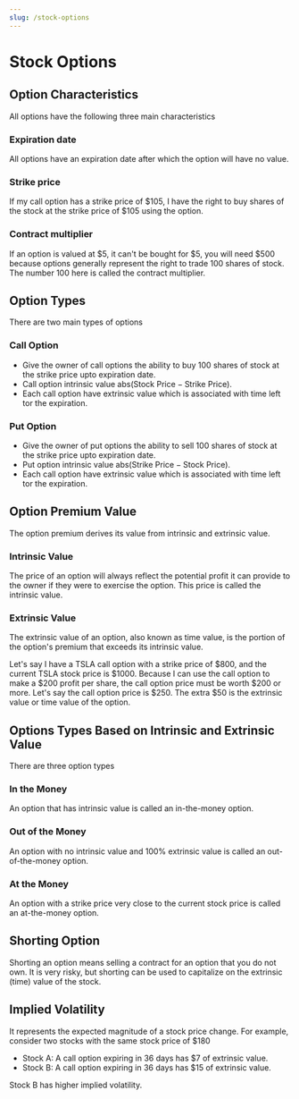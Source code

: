 ```yaml
---
slug: /stock-options
---
```


# Stock Options

## Option Characteristics

All options have the following three main characteristics

### Expiration date

All options have an expiration date after which the option will have no value.

### Strike price 

If my call option has a strike price of \$$105$, I have the right to buy shares of the stock at the strike price of \$$105$ using the option.

### Contract multiplier

If an option is valued at \$$5$, it can't be bought for \$$5$, you will need \$$500$ because options generally represent the right to trade $100$ shares of stock. The number $100$ here is called the contract multiplier.


## Option Types

There are two main types of options

### Call Option

- Give the owner of call options the ability to buy $100$ shares of stock at the strike price upto expiration date.
- Call option intrinsic value $\text{abs}(\text{Stock Price} - \text{Strike Price})$.
- Each call option have extrinsic value which is associated with time left tor the expiration.

### Put Option 

- Give the owner of put options the ability to sell $100$ shares of stock at the strike price upto expiration date.
- Put option intrinsic value $\text{abs}(\text{Strike Price} - \text{Stock Price})$.
- Each call option have extrinsic value which is associated with time left tor the expiration.


## Option Premium Value

The option premium derives its value from intrinsic and extrinsic value.

### Intrinsic Value

The price of an option will always reflect the potential profit it can provide to the owner if they were to exercise the option. This price is called the intrinsic value.	

### Extrinsic Value

The extrinsic value of an option, also known as time value, is the portion of the option's premium that exceeds its intrinsic value.

Let's say I have a $\text{TSLA}$ call option with a strike price of \$$800$, and the current $\text{TSLA}$ stock price is \$$1000$. Because I can use the call option to make a \$$200$ profit per share, the call option price must be worth \$$200$ or more. Let's say the call option price is \$$250$. The extra \$$50$ is the extrinsic value or time value of the option.


## Options Types Based on Intrinsic and Extrinsic Value

There are three option types 

### In the Money

An option that has intrinsic value is called an in-the-money option.

### Out of the Money

An option with no intrinsic value and 100% extrinsic value is called an out-of-the-money option.

### At the Money

An option with a strike price very close to the current stock price is called an at-the-money option.


## Shorting Option

Shorting an option means selling a contract for an option that you do not own. It is very risky, but shorting can be used to capitalize on the extrinsic (time) value of the stock.


## Implied Volatility 

It represents the expected magnitude of a stock price change. For example, consider two stocks with the same stock price of \$$180$

- Stock A: A call option expiring in $36$ days has \$$7$ of extrinsic value.
- Stock B: A call option expiring in $36$ days has \$$15$ of extrinsic value.

Stock B has higher implied volatility.

